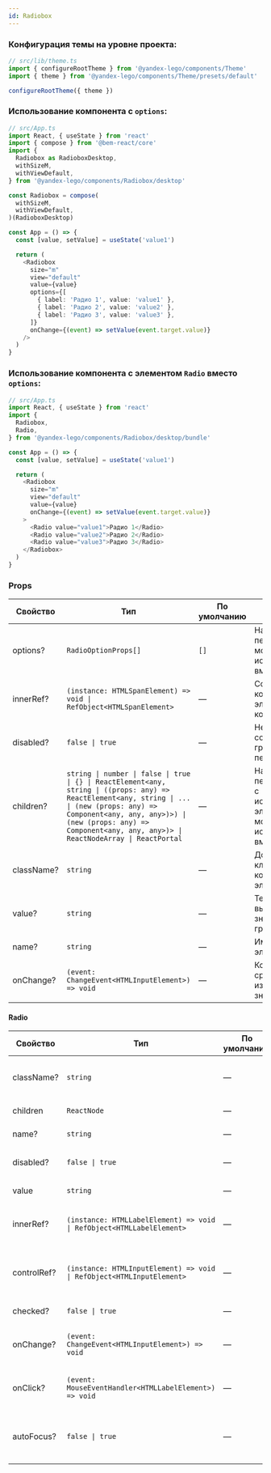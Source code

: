 ```yaml
---
id: Radiobox
---
```


### Конфигурация темы на уровне проекта:

```ts
// src/lib/theme.ts
import { configureRootTheme } from '@yandex-lego/components/Theme'
import { theme } from '@yandex-lego/components/Theme/presets/default'

configureRootTheme({ theme })
```

### Использование компонента с `options`:

```ts
// src/App.ts
import React, { useState } from 'react'
import { compose } from '@bem-react/core'
import {
  Radiobox as RadioboxDesktop,
  withSizeM,
  withViewDefault,
} from '@yandex-lego/components/Radiobox/desktop'

const Radiobox = compose(
  withSizeM,
  withViewDefault,
)(RadioboxDesktop)

const App = () => {
  const [value, setValue] = useState('value1')

  return (
    <Radiobox
      size="m"
      view="default"
      value={value}
      options={[
        { label: 'Радио 1', value: 'value1' },
        { label: 'Радио 2', value: 'value2' },
        { label: 'Радио 3', value: 'value3' },
      ]}
      onChange={(event) => setValue(event.target.value)}
    />
  )
}
```

### Использование компонента с элементом `Radio` вместо `options`:

```ts
// src/App.ts
import React, { useState } from 'react'
import {
  Radiobox,
  Radio,
} from '@yandex-lego/components/Radiobox/desktop/bundle'

const App = () => {
  const [value, setValue] = useState('value1')

  return (
    <Radiobox
      size="m"
      view="default"
      value={value}
      onChange={(event) => setValue(event.target.value)}
    >
      <Radio value="value1">Радио 1</Radio>
      <Radio value="value2">Радио 2</Radio>
      <Radio value="value3">Радио 3</Radio>
    </Radiobox>
  )
}
```
### Props

<!-- props:start -->
| Свойство   | Тип                                                                                                                                                                                                                                                               | По умолчанию | Описание                                                                                    |
| ---------- | ----------------------------------------------------------------------------------------------------------------------------------------------------------------------------------------------------------------------------------------------------------------- | ------------ | ------------------------------------------------------------------------------------------- |
| options?   | `RadioOptionProps[]`                                                                                                                                                                                                                                              | `[]`         | Набор переключателей; можно использовать вместо `children`                                  |
| innerRef?  | `(instance: HTMLSpanElement) => void \| RefObject<HTMLSpanElement>`                                                                                                                                                                                               | —            | Ссылка на корневой DOM-элемент компонента                                                   |
| disabled?  | `false \| true`                                                                                                                                                                                                                                                   | —            | Неактивное состояние всей группы переключателей                                             |
| children?  | `string \| number \| false \| true \| {} \| ReactElement<any, string \| ((props: any) => ReactElement<any, string \| ... \| (new (props: any) => Component<any, any, any>)>) \| (new (props: any) => Component<any, any, any>)> \| ReactNodeArray \| ReactPortal` | —            | Набор переключателей c использованием элемента `Radio`; можно использовать вместо `options` |
| className? | `string`                                                                                                                                                                                                                                                          | —            | Дополнительный класс у корневого DOM-элемента                                               |
| value?     | `string`                                                                                                                                                                                                                                                          | —            | Текущее выбранное значение в группе                                                         |
| name?      | `string`                                                                                                                                                                                                                                                          | —            | Имя для всех элементов `Radio`                                                              |
| onChange?  | `(event: ChangeEvent<HTMLInputElement>) => void`                                                                                                                                                                                                                  | —            | Колбэк, который срабатывает при изменении значения                                         |
<!-- props:end -->

#### Radio

| Свойство    | Тип                                                                   | По умолчанию | Описание                                            |
| ----------- | --------------------------------------------------------------------- | ------------ | --------------------------------------------------- |
| className?  | `string`                                                              | —            | Дополнительный класс у корневого DOM-элемента       |
| children    | `ReactNode`                                                           | —            | Текст подписи к переключателю                       |
| name?       | `string`                                                              | —            | Имя переключателя                                   |
| disabled?   | `false \| true`                                                       | —            | Неактивное состояние переключателя                  |
| value       | `string`                                                              | —            | Значение переключателя                              |
| innerRef?   | `(instance: HTMLLabelElement) => void \| RefObject<HTMLLabelElement>` | —            | Ссылка на корневой DOM-элемент компонента           |
| controlRef? | `(instance: HTMLInputElement) => void \| RefObject<HTMLInputElement>` | —            | Ссылка на нативный DOM-элемент нативного инпута     |
| checked?    | `false \| true`                                                       | —            | Состояние переключателя                             |
| onChange?   | `(event: ChangeEvent<HTMLInputElement>) => void`                      | —            | Колбэк, который срабатывает при изменении значения |
| onClick?    | `(event: MouseEventHandler<HTMLLabelElement>) => void`                | —            | Колбэк, который срабатывает при клике на контейнер |
| autoFocus?  | `false \| true`                                                       | —            | Устанавливает фокус в переключатель при монтировании |
